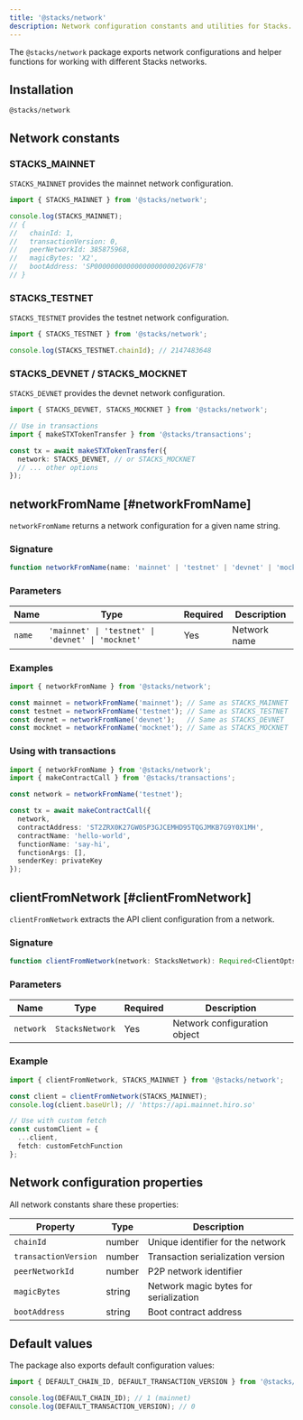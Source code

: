 ```yaml
---
title: '@stacks/network'
description: Network configuration constants and utilities for Stacks.
---
```


The `@stacks/network` package exports network configurations and helper functions for working with different Stacks networks.

## Installation

```package-install
@stacks/network
```

## Network constants

### STACKS_MAINNET

`STACKS_MAINNET` provides the mainnet network configuration.

```typescript
import { STACKS_MAINNET } from '@stacks/network';

console.log(STACKS_MAINNET);
// {
//   chainId: 1,
//   transactionVersion: 0,
//   peerNetworkId: 385875968,
//   magicBytes: 'X2',
//   bootAddress: 'SP000000000000000000002Q6VF78'
// }
```

### STACKS_TESTNET

`STACKS_TESTNET` provides the testnet network configuration.

```typescript
import { STACKS_TESTNET } from '@stacks/network';

console.log(STACKS_TESTNET.chainId); // 2147483648
```

### STACKS_DEVNET / STACKS_MOCKNET

`STACKS_DEVNET` provides the devnet network configuration.

```typescript
import { STACKS_DEVNET, STACKS_MOCKNET } from '@stacks/network';

// Use in transactions
import { makeSTXTokenTransfer } from '@stacks/transactions';

const tx = await makeSTXTokenTransfer({
  network: STACKS_DEVNET, // or STACKS_MOCKNET
  // ... other options
});
```

## networkFromName [#networkFromName]

`networkFromName` returns a network configuration for a given name string.

### Signature

```typescript
function networkFromName(name: 'mainnet' | 'testnet' | 'devnet' | 'mocknet'): StacksNetwork
```

### Parameters

| Name | Type | Required | Description |
|------|------|----------|-------------|
| `name` | `'mainnet' \| 'testnet' \| 'devnet' \| 'mocknet'` | Yes | Network name |

### Examples

```typescript
import { networkFromName } from '@stacks/network';

const mainnet = networkFromName('mainnet'); // Same as STACKS_MAINNET
const testnet = networkFromName('testnet'); // Same as STACKS_TESTNET
const devnet = networkFromName('devnet');   // Same as STACKS_DEVNET
const mocknet = networkFromName('mocknet'); // Same as STACKS_MOCKNET
```

### Using with transactions

```typescript
import { networkFromName } from '@stacks/network';
import { makeContractCall } from '@stacks/transactions';

const network = networkFromName('testnet');

const tx = await makeContractCall({
  network,
  contractAddress: 'ST2ZRX0K27GW0SP3GJCEMHD95TQGJMKB7G9Y0X1MH',
  contractName: 'hello-world',
  functionName: 'say-hi',
  functionArgs: [],
  senderKey: privateKey
});
```

## clientFromNetwork [#clientFromNetwork]

`clientFromNetwork` extracts the API client configuration from a network.

### Signature

```typescript
function clientFromNetwork(network: StacksNetwork): Required<ClientOpts>
```

### Parameters

| Name | Type | Required | Description |
|------|------|----------|-------------|
| `network` | `StacksNetwork` | Yes | Network configuration object |

### Example

```typescript
import { clientFromNetwork, STACKS_MAINNET } from '@stacks/network';

const client = clientFromNetwork(STACKS_MAINNET);
console.log(client.baseUrl); // 'https://api.mainnet.hiro.so'

// Use with custom fetch
const customClient = {
  ...client,
  fetch: customFetchFunction
};
```

## Network configuration properties

All network constants share these properties:

| Property | Type | Description |
|----------|------|-------------|
| `chainId` | number | Unique identifier for the network |
| `transactionVersion` | number | Transaction serialization version |
| `peerNetworkId` | number | P2P network identifier |
| `magicBytes` | string | Network magic bytes for serialization |
| `bootAddress` | string | Boot contract address |

## Default values

The package also exports default configuration values:

```typescript
import { DEFAULT_CHAIN_ID, DEFAULT_TRANSACTION_VERSION } from '@stacks/network';

console.log(DEFAULT_CHAIN_ID); // 1 (mainnet)
console.log(DEFAULT_TRANSACTION_VERSION); // 0
```